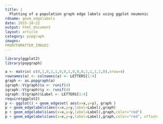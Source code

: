 ```yaml
---
title: |
  Plotting of a population graph edge labels using ggplot neumonic
rdname: geom_edgelabels
date: 2015-10-22
output: html_document
layout: article
category: popgraph
images:
FRONTFOMATTER_IMAGES
---
```


```r
library(ggplot2)
library(popgraph)
```

```r
a <- matrix( c(0,1,0,1,1,0,0,1,0,0,0,1,1,1,1,0),nrow=4)
rownames(a) <- colnames(a) <- LETTERS[1:4]
graph <- as.popgraph(a)
igraph::V(graph)$x <- runif(4)
igraph::V(graph)$y <- runif(4)
igraph::E(graph)$Label <- LETTERS[1:4]
require(ggplot2)
p <- ggplot() + geom_edgeset( aes(x=x,y=y), graph )
p + geom_edgelabels(aes(x=x,y=y,label=Label),graph)
p + geom_edgelabels(aes(x=x,y=y,label=Label),graph,color="red")
p + geom_edgelabels(aes(x=x,y=y,label=Label),graph,color="red", offset=c(.005,-0.004))



```